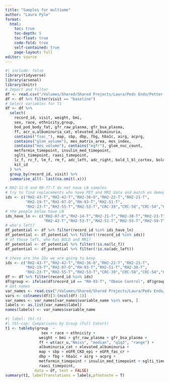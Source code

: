 ```yaml
---
title: "Samples for multiome"
author: "Laura Pyle"
format:
  html:
    toc: true
    toc-depth: 5
    toc-float: true
    code-fold: true
    self-contained: true
    page-layout: full
editor: source
---
```


```r
#| include: false
library(tidyverse)
library(arsenal)
library(knitr)
# Import and filter
df <- read.csv("/Volumes/Shared/Shared Projects/Laura/Peds Endo/Petter Bjornstad/Data Harmonization/Data Clean/harmonized_dataset.csv", na.strings = "")
df <- df %>% filter(visit == "baseline")
# Select variables for T1
df <- df %>%
  select(
    record_id, visit, weight, bmi,
    sex, race, ethnicity,group,
    bod_pod_body_fat, gfr_raw_plasma, gfr_bsa_plasma,
    ff, acr_u,albuminuria_cat, elevated_albuminuria,
    contains("fsoc_"), map, sbp, dbp, fbg, hba1c, airg, acprg,
    contains("glom_volume"), mes_matrix_area, mes_index,
    contains("mes_volume"), contains("egfr"), glom_nuc_count,
    metformin_timepoint, insulin_med_timepoint,
    sglti_timepoint, raasi_timepoint,
    lc_f, rc_f, lm_f, rm_f, adc_left, adc_right, bold_l_bl_cortex, bold_r_bl_cortex,
    kit_id
  ) %>%
  group_by(record_id, visit) %>%
  summarise_all(~ last(na.omit(.x)))

# RH2-11-O and RH-77-T do not have LN samples
# try to find replacements who have PET and MRI data and match on demographics
ids <- c("RH2-43-T","RH2-42-T","RH2-36-O","RH2-22-T","RH2-21-T",
         "RH2-19-T","RH2-07-O","RH-93-T","RH2-51-T",
         "RH2-23-T","RH2-55-T","RH2-53-T","CRC-39","CRC-58","CRC-54","CRC-56")
# the people below have LN 
ids_have_ln <- c("RH2-07-O","RH2-14-T","RH2-21-T","RH2-38-T","RH2-23-T","RH2-22-T","RH2-36-O","RH2-43-T",
                 "RH2-42-T","RH2-53-T","RH2-51-T","RH2-55-T","RH2-59-T","RH-67-T","RH-91-T","RH-93-T")
# who's left?
df_potential <- df %>% filter(record_id %in% ids_have_ln)
df_potential <- df_potential %>% filter(!(record_id %in% ids))
# of those left, who has BOLD and MRI?
df_potential <- df_potential %>% filter(!is.na(lc_f))
df_potential <- df_potential %>% filter(!is.na(adc_left))

# these are the IDs we are going to keep
ids <- c("RH2-43-T","RH2-42-T","RH2-36-O","RH2-22-T","RH2-21-T",
         "RH2-19-T","RH2-07-O","RH-93-T","RH2-51-T","RH2-38-T",
         "RH2-23-T","RH2-55-T","RH2-53-T","CRC-39","CRC-58","CRC-54","CRC-56")
df <- df %>% filter(record_id %in% ids)
df$group <- ifelse(df$record_id == "RH-93-T", "Obese Control", df$group)
# Get names
var_names <- read.csv("/Volumes/Shared/Shared Projects/Laura/Peds Endo/Petter Bjornstad/Data Harmonization/data_dictionary_master.csv", na.strings = "")
vars <- colnames(df)[3:(ncol(df)-1)]
var_names <- var_names[var_names$variable_name %in% vars, ]
labels <- as.list(var_names$label)
names(labels) <- var_names$variable_name
```

```r
#| label: tbl-t1
#| tbl-cap: Comparisons by Group (Full Cohort)
t1 <- tableby(group  ~ 
                sex + race + ethnicity + 
               weight + bmi + gfr_raw_plasma + gfr_bsa_plasma + 
               ff + wt(acr_u,"Nmiss", "median", "q1q3", "range") + 
               albuminuria_cat + elevated_albuminuria +
               map + sbp + eGFR_CKD_epi + eGFR_fas_cr +
               dbp + fbg + hba1c + airg + acprg + 
               metformin_timepoint + insulin_med_timepoint + sglti_timepoint + 
               raasi_timepoint, 
             data = df, test = FALSE)
summary(t1, labelTranslations = labels,pfootnote = T)
```
